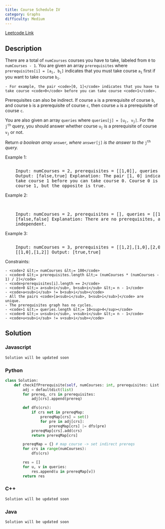 ```yaml
---
title: Course Schedule IV
category: Graphs
difficulty: Medium
---
```


<Callout>

[Leetcode Link](https://leetcode.com/problems/course-schedule-iv)

</Callout>

## Description

There are a total of <code>numCourses</code> courses you have to take, labeled from <code>0</code> to <code>numCourses - 1</code>. You are given an array <code>prerequisites</code> where <code>prerequisites[i] = [a<sub>i</sub>, b<sub>i</sub>]</code> indicates that you must take course <code>a<sub>i</sub></code> first if you want to take course <code>b<sub>i</sub></code>.

    - For example, the pair <code>[0, 1]</code> indicates that you have to take course <code>0</code> before you can take course <code>1</code>.

Prerequisites can also be indirect. If course <code>a</code> is a prerequisite of course <code>b</code>, and course <code>b</code> is a prerequisite of course <code>c</code>, then course <code>a</code> is a prerequisite of course <code>c</code>.

You are also given an array <code>queries</code> where <code>queries[j] = [u<sub>j</sub>, v<sub>j</sub>]</code>. For the <code>j<sup>th</sup></code> query, you should answer whether course <code>u<sub>j</sub></code> is a prerequisite of course <code>v<sub>j</sub></code> or not.

Return <i>a boolean array </i><code>answer</code><i>, where </i><code>answer[j]</code><i> is the answer to the </i><code>j<sup>th</sup></code><i> query.</i>

Example 1:

<Image
	alt=""
	src="https://assets.leetcode.com/uploads/2021/05/01/courses4-1-graph.jpg"
	width={222}
	height={62}
/>
<br />
<pre className="overflow-x-auto">
	Input: numCourses = 2, prerequisites = [[1,0]], queries = [[0,1],[1,0]]
	Output: [false,true] Explanation: The pair [1, 0] indicates that you have to
	take course 1 before you can take course 0. Course 0 is not a prerequisite of
	course 1, but the opposite is true.
</pre>

Example 2:

<br />
<pre className="overflow-x-auto">
	Input: numCourses = 2, prerequisites = [], queries = [[1,0],[0,1]] Output:
	[false,false] Explanation: There are no prerequisites, and each course is
	independent.
</pre>

Example 3:

<Image
	alt=""
	src="https://assets.leetcode.com/uploads/2021/05/01/courses4-3-graph.jpg"
	width={222}
	height={222}
/>
<br />
<pre className="overflow-x-auto">
	Input: numCourses = 3, prerequisites = [[1,2],[1,0],[2,0]], queries =
	[[1,0],[1,2]] Output: [true,true]
</pre>

Constraints:

    - <code>2 &lt;= numCourses &lt;= 100</code>
    - <code>0 &lt;= prerequisites.length &lt;= (numCourses * (numCourses - 1) / 2)</code>
    - <code>prerequisites[i].length == 2</code>
    - <code>0 &lt;= a<sub>i</sub>, b<sub>i</sub> &lt;= n - 1</code>
    - <code>a<sub>i</sub> != b<sub>i</sub></code>
    - All the pairs <code>[a<sub>i</sub>, b<sub>i</sub>]</code> are unique.
    - The prerequisites graph has no cycles.
    - <code>1 &lt;= queries.length &lt;= 10<sup>4</sup></code>
    - <code>0 &lt;= u<sub>i</sub>, v<sub>i</sub> &lt;= n - 1</code>
    - <code>u<sub>i</sub> != v<sub>i</sub></code>

## Solution

### Javascript

```javascript
Solution will be updated soon
```

### Python

```python
class Solution:
    def checkIfPrerequisite(self, numCourses: int, prerequisites: List[List[int]], queries: List[List[int]]) -> List[bool]:
        adj = defaultdict(list)
        for prereq, crs in prerequisites:
            adj[crs].append(prereq)

        def dfs(crs):
            if crs not in prereqMap:
                prereqMap[crs] = set()
                for pre in adj[crs]:
                    prereqMap[crs] |= dfs(pre)
            prereqMap[crs].add(crs)
            return prereqMap[crs]

        prereqMap = {} # map course -> set indirect prereqs
        for crs in range(numCourses):
            dfs(crs)

        res = []
        for u, v in queries:
            res.append(u in prereqMap[v])
        return res

```

### C++

```cpp
Solution will be updated soon
```

### Java

```java
Solution will be updated soon
```
